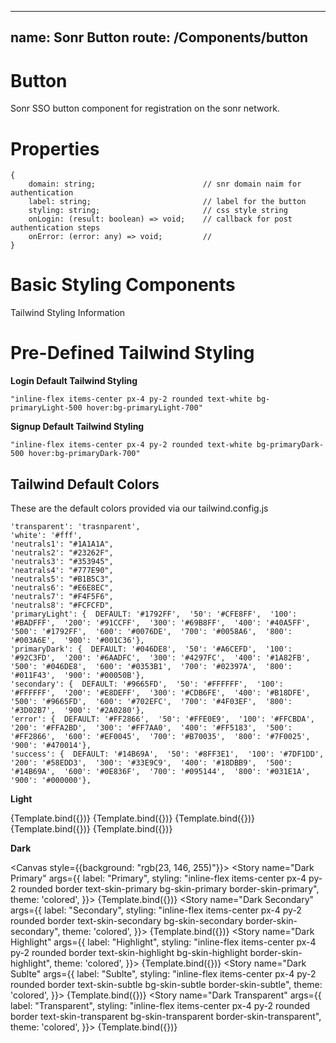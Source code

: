 
<!-- Button.stories.mdx -->


---
name: Sonr Button
route: /Components/button
---

<Meta
  title="Button"
  component={Button}
/>

# Button
Sonr SSO button component for registration on the sonr network.

# Properties
```
{
    domain: string;                        // snr domain naim for authentication
    label: string;                         // label for the button
    styling: string;                       // css style string
    onLogin: (result: boolean) => void;    // callback for post authentication steps
    onError: (error: any) => void;         //
}
```

# Basic Styling Components

Tailwind Styling Information

# Pre-Defined Tailwind Styling

**Login Default Tailwind Styling**
```
"inline-flex items-center px-4 py-2 rounded text-white bg-primaryLight-500 hover:bg-primaryLight-700"
```
**Signup Default Tailwind Styling**
```
"inline-flex items-center px-4 py-2 rounded text-white bg-primaryDark-500 hover:bg-primaryDark-700"
```

## Tailwind Default Colors

These are the default colors provided via our tailwind.config.js

```
'transparent': 'trasnparent',
'white': '#fff',
'neutrals1': "#1A1A1A",
'neutrals2': "#23262F",
'neutrals3': "#353945",
'neatrals4': "#777E90",
'neutrals5': "#B1B5C3",
'neutrals6': "#E6E8EC",
'neutrals7': "#F4F5F6",
'neutrals8': "#FCFCFD",
'primaryLight': {  DEFAULT: '#1792FF',  '50': '#CFE8FF',  '100': '#BADFFF',  '200': '#91CCFF',  '300': '#69B8FF',  '400': '#40A5FF',  '500': '#1792FF',  '600': '#0076DE',  '700': '#0058A6',  '800': '#003A6E',  '900': '#001C36'},
'primaryDark': {  DEFAULT: '#046DE8',  '50': '#A6CEFD',  '100': '#92C3FD',  '200': '#6AADFC',  '300': '#4297FC',  '400': '#1A82FB',  '500': '#046DE8',  '600': '#0353B1',  '700': '#02397A',  '800': '#011F43',  '900': '#00050B'},
'secondary': {  DEFAULT: '#9665FD',  '50': '#FFFFFF',  '100': '#FFFFFF',  '200': '#E8DEFF',  '300': '#CDB6FE',  '400': '#B18DFE',  '500': '#9665FD',  '600': '#702EFC',  '700': '#4F03EF',  '800': '#3D02B7',  '900': '#2A0280'},
'error': {  DEFAULT: '#FF2866',  '50': '#FFE0E9',  '100': '#FFCBDA',  '200': '#FFA2BD',  '300': '#FF7AA0',  '400': '#FF5183',  '500': '#FF2866',  '600': '#EF0045',  '700': '#B70035',  '800': '#7F0025',  '900': '#470014'},
'success': {  DEFAULT: '#14B69A',  '50': '#8FF3E1',  '100': '#7DF1DD',  '200': '#58EDD3',  '300': '#33E9C9',  '400': '#18DBB9',  '500': '#14B69A',  '600': '#0E836F',  '700': '#095144',  '800': '#031E1A',  '900': '#000000'},
```


**Light**

<Canvas>
    <Story name="Primary"
      args={{
        label: "Primary",
        styling: "inline-flex items-center px-4 py-2 rounded border text-skin-primary bg-skin-primary border-skin-primary",
    }}>
        {Template.bind({})}
    </Story>
    <Story name="Secondary"
      args={{
        label: "Secondary",
        styling: "inline-flex items-center px-4 py-2 rounded border text-skin-secondary bg-skin-secondary border-skin-secondary",
    }}>
        {Template.bind({})}
    </Story>
    <Story name="Highlight"
      args={{
        label: "Highlight",
        styling: "inline-flex items-center px-4 py-2 rounded border text-skin-highlight bg-skin-highlight border-skin-highlight",
    }}>
        {Template.bind({})}
    </Story>
    <Story name="Sublte"
      args={{
        label: "Sublte",
        styling: "inline-flex items-center px-4 py-2 rounded border text-skin-subtle bg-skin-subtle border-skin-subtle",
    }}>
        {Template.bind({})}
    </Story>
    <Story name="Transparens"
      args={{
        label: "Transparens",
        styling: "inline-flex items-center px-4 py-2 rounded border text-skin-transparent bg-skin-transparent border-skin-transparent",
    }}>
        {Template.bind({})}
    </Story>
</Canvas>

**Dark**

<Canvas style={{background: "rgb(23, 146, 255)"}}>
    <Story name="Dark Primary"
      args={{
        label: "Primary",
        styling: "inline-flex items-center px-4 py-2 rounded border text-skin-primary bg-skin-primary border-skin-primary",
        theme: 'colored',
    }}>
        {Template.bind({})}
    </Story>
    <Story name="Dark Secondary"
      args={{
        label: "Secondary",
        styling: "inline-flex items-center px-4 py-2 rounded border text-skin-secondary bg-skin-secondary border-skin-secondary",
        theme: 'colored',
    }}>
        {Template.bind({})}
    </Story>
    <Story name="Dark Highlight"
      args={{
        label: "Highlight",
        styling: "inline-flex items-center px-4 py-2 rounded border text-skin-highlight bg-skin-highlight border-skin-highlight",
        theme: 'colored',
    }}>
        {Template.bind({})}
    </Story>
    <Story name="Dark Sublte"
      args={{
        label: "Sublte",
        styling: "inline-flex items-center px-4 py-2 rounded border text-skin-subtle bg-skin-subtle border-skin-subtle",
        theme: 'colored',
    }}>
        {Template.bind({})}
    </Story>
    <Story name="Dark Transparent"
      args={{
        label: "Transparent",
        styling: "inline-flex items-center px-4 py-2 rounded border text-skin-transparent bg-skin-transparent border-skin-transparent",
        theme: 'colored',
    }}>
        {Template.bind({})}
    </Story>
</Canvas>
